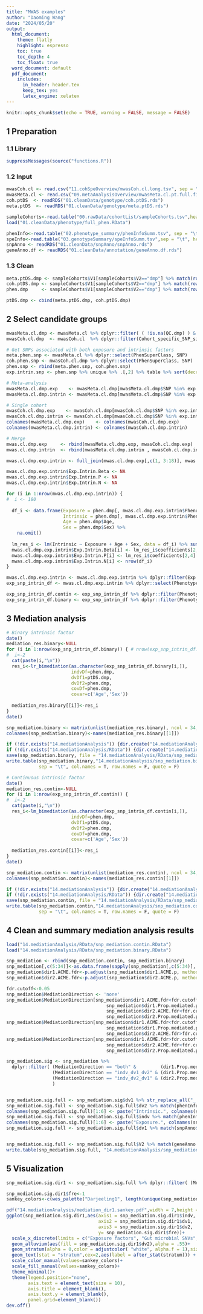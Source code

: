 ```yaml
---
title: "MWAS examples"
author: "Daoming Wang"
date: "2024/05/20"
output:
  html_document: 
    theme: flatly
    highlight: espresso
    toc: true
    toc_depth: 4
    toc_float: true
  word_document: default
  pdf_document:
    includes:
      in_header: header.tex
      keep_tex: yes
      latex_engine: xelatex
---
```


```r
knitr::opts_chunk$set(echo = TRUE, warning = FALSE, message = FALSE)
```

## 1 Preparation

### 1.1 Library

```r
suppressMessages(source("functions.R"))
```

### 1.2 Input

```r
mwasCoh.cl <- read.csv("11.cohSpeOverview/mwasCoh.cl.long.tsv", sep = "\t", header = T)
mwasMeta.cl <- read.csv("09.metaAnalysisOverview/mwasMeta.cl.pt.full.filtered.tsv", sep = "\t", header = T)
coh.ptDS  <- readRDS("01.cleanData/genotype/coh.ptDS.rds")
meta.ptDS  <- readRDS("01.cleanData/genotype/meta.ptDS.rds")

sampleCohorts<-read.table("00.rawData/cohortList/sampleCohorts.tsv",header = F)
load("01.cleanData/phenotype/full_phen.RData")

phenInfo<-read.table("02.phenotype_summary/phenInfoSumm.tsv", sep = "\t",header = T, check.names = F)
speInfo<-read.table("03.genotypeSummary/speInfoSumm.tsv",sep = "\t", header = T, check.names = F)
snpAnno <- readRDS("01.cleanData/snpAnno/snpAnno.rds")
geneAnno.df <- readRDS("01.cleanData/annotation/geneAnno.df.rds")
```

### 1.3 Clean

```r
meta.ptDS.dmp <- sampleCohorts$V1[sampleCohorts$V2=="dmp"] %>% match(rownames(meta.ptDS)) %>% meta.ptDS[.,]
coh.ptDS.dmp <- sampleCohorts$V1[sampleCohorts$V2=="dmp"] %>% match(rownames(coh.ptDS)) %>% coh.ptDS[.,]
phen.dmp     <- sampleCohorts$V1[sampleCohorts$V2=="dmp"] %>% match(rownames(full_phen)) %>% full_phen[.,]

ptDS.dmp <- cbind(meta.ptDS.dmp, coh.ptDS.dmp)
```

## 2 Select candidate groups

```r
mwasMeta.cl.dmp <- mwasMeta.cl %>% dplyr::filter( ( !is.na(QC.dmp) ) & (Phenotype != "Age") & (Phenotype != "Sex"))
mwasCoh.cl.dmp  <- mwasCoh.cl  %>% dplyr::filter(Cohort_specific_SNP_sigCohort=="dmp" & (Phenotype != "Age") & (Phenotype != "Sex"))

# Get SNPs associated with both exposure and intrinsic factors
meta.phen.snp <- mwasMeta.cl %>% dplyr::select(PhenSuperClass, SNP)
coh.phen.snp <- mwasCoh.cl.dmp %>% dplyr::select(PhenSuperClass, SNP)
phen.snp <- rbind(meta.phen.snp, coh.phen.snp)
exp.intrin.snp <- phen.snp %>% unique %>% .[,2] %>% table %>% sort(decreasing = T) %>% .[.>=2] %>% names

# Meta-analysis
mwasMeta.cl.dmp.exp    <- mwasMeta.cl.dmp[mwasMeta.cl.dmp$SNP %in% exp.intrin.snp,] %>% dplyr::filter(PhenSuperClass=="Exposure") %>% dplyr::select(16:33)
mwasMeta.cl.dmp.intrin <- mwasMeta.cl.dmp[mwasMeta.cl.dmp$SNP %in% exp.intrin.snp,] %>% dplyr::filter(PhenSuperClass=="Intrinsic") %>% dplyr::select(16:33)

# Single cohort 
mwasCoh.cl.dmp.exp    <- mwasCoh.cl.dmp[mwasCoh.cl.dmp$SNP %in% exp.intrin.snp,] %>% dplyr::filter(PhenSuperClass=="Exposure") %>% dplyr::select(16:33)
mwasCoh.cl.dmp.intrin <- mwasCoh.cl.dmp[mwasCoh.cl.dmp$SNP %in% exp.intrin.snp,] %>% dplyr::filter(PhenSuperClass=="Intrinsic") %>% dplyr::select(16:33)
colnames(mwasMeta.cl.dmp.exp)    <- colnames(mwasCoh.cl.dmp.exp)
colnames(mwasMeta.cl.dmp.intrin) <- colnames(mwasCoh.cl.dmp.intrin)

# Merge
mwas.cl.dmp.exp     <- rbind(mwasMeta.cl.dmp.exp, mwasCoh.cl.dmp.exp)
mwas.cl.dmp.intrin  <- rbind(mwasMeta.cl.dmp.intrin , mwasCoh.cl.dmp.intrin)

mwas.cl.dmp.exp.intrin <- full_join(mwas.cl.dmp.exp[,c(1, 3:18)], mwas.cl.dmp.intrin[,c(1, 3:18)], by = "SNP", suffix = c(".exp", ".intrin")) %>% na.omit()

mwas.cl.dmp.exp.intrin$Exp.Intrin.Beta <- NA
mwas.cl.dmp.exp.intrin$Exp.Intrin.P <- NA
mwas.cl.dmp.exp.intrin$Exp.Intrin.N <- NA

for (i in 1:nrow(mwas.cl.dmp.exp.intrin)) {
#  i <- 180
  
  df_i <- data.frame(Exposure = phen.dmp[, mwas.cl.dmp.exp.intrin$Phenotype.exp[i]],
                     Intrinsic = phen.dmp[, mwas.cl.dmp.exp.intrin$Phenotype.intrin[i]],
                     Age = phen.dmp$Age,
                     Sex = phen.dmp$Sex) %>%
    na.omit()
  
  lm_res_i <- lm(Intrinsic ~ Exposure + Age + Sex, data = df_i) %>% summary()
  mwas.cl.dmp.exp.intrin$Exp.Intrin.Beta[i] <- lm_res_i$coefficients[2,1]
  mwas.cl.dmp.exp.intrin$Exp.Intrin.P[i] <- lm_res_i$coefficients[2,4]
  mwas.cl.dmp.exp.intrin$Exp.Intrin.N[i] <- nrow(df_i)
}

mwas.cl.dmp.exp.intrin <- mwas.cl.dmp.exp.intrin %>% dplyr::filter(Exp.Intrin.P < 0.05 & (BETA.exp * BETA.intrin * Exp.Intrin.Beta > 0))
exp_snp_intrin_df <- mwas.cl.dmp.exp.intrin %>% dplyr::select(Phenotype.exp, SNP, Phenotype.intrin)

exp_snp_intrin_df.contin <- exp_snp_intrin_df %>% dplyr::filter(Phenotype.intrin %in% phenInfo$UnifiedName[phenInfo$ValueType!="Binary"])
exp_snp_intrin_df.binary <- exp_snp_intrin_df %>% dplyr::filter(Phenotype.intrin %in% phenInfo$UnifiedName[phenInfo$ValueType=="Binary"])

```

## 3 Mediation analysis

```r
# Binary intrinsic factor
date() 
mediation_res.binary<-NULL
for (i in 1:nrow(exp_snp_intrin_df.binary)) { # nrow(exp_snp_intrin_df.binary)
#  i<-2
  cat(paste(i,"\n"))
  res_i<-lr_bimediation(as.character(exp_snp_intrin_df.binary[i,]),
                        indvDf=phen.dmp, 
                        dvDf1=ptDS.dmp, 
                        dvDf2=phen.dmp, 
                        covDf=phen.dmp, 
                        covar=c('Age','Sex'))
  
  mediation_res.binary[[i]]<-res_i
}
date()

snp_mediation.binary <- matrix(unlist(mediation_res.binary), ncol = 34, byrow = T) %>% as.data.frame
colnames(snp_mediation.binary)<-names(mediation_res.binary[[1]])

if (!dir.exists("14.mediationAnalysis")) {dir.create("14.mediationAnalysis")}
if (!dir.exists("14.mediationAnalysis/RData")) {dir.create("14.mediationAnalysis/RData")}
save(snp_mediation.binary, file = "14.mediationAnalysis/RData/snp_mediation.binary.RData")
write.table(snp_mediation.binary,"14.mediationAnalysis/snp_mediation.binary.tsv",
            sep = "\t", col.names = T, row.names = F, quote = F)

# Continuous intrinsic factor
date() 
mediation_res.contin<-NULL
for (i in 1:nrow(exp_snp_intrin_df.contin)) {
#  i<-2
  cat(paste(i,"\n"))
  res_i<-lm_bimediation(as.character(exp_snp_intrin_df.contin[i,]),
                        indvDf=phen.dmp, 
                        dvDf1=ptDS.dmp, 
                        dvDf2=phen.dmp, 
                        covDf=phen.dmp, 
                        covar=c('Age','Sex'))
  
  mediation_res.contin[[i]]<-res_i
}
date()

snp_mediation.contin <- matrix(unlist(mediation_res.contin), ncol = 34, byrow = T) %>% as.data.frame
colnames(snp_mediation.contin)<-names(mediation_res.contin[[1]])

if (!dir.exists("14.mediationAnalysis")) {dir.create("14.mediationAnalysis")}
if (!dir.exists("14.mediationAnalysis/RData")) {dir.create("14.mediationAnalysis/RData")}
save(snp_mediation.contin, file = "14.mediationAnalysis/RData/snp_mediation.contin.RData")
write.table(snp_mediation.contin,"14.mediationAnalysis/snp_mediation.contin.tsv",
            sep = "\t", col.names = T, row.names = F, quote = F)
```

## 4 Clean and summary mediation analysis results

```r
load("14.mediationAnalysis/RData/snp_mediation.contin.RData")
load("14.mediationAnalysis/RData/snp_mediation.binary.RData")

snp_mediation <- rbind(snp_mediation.contin, snp_mediation.binary)
snp_mediation[,c(5:34)]<-as.data.frame(sapply(snp_mediation[,c(5:34)], as.numeric))
snp_mediation$dir1.ACME.fdr<-p.adjust(snp_mediation$dir1.ACME.p, method = 'fdr')
snp_mediation$dir2.ACME.fdr<-p.adjust(snp_mediation$dir2.ACME.p, method = 'fdr')

fdr.cutoff<-0.05
snp_mediation$MediationDirection <- 'none'
snp_mediation$MediationDirection[snp_mediation$dir1.ACME.fdr<fdr.cutoff & 
                                     snp_mediation$dir1.Prop.mediated.p<0.05 &
                                     snp_mediation$dir2.ACME.fdr<fdr.cutoff &
                                     snp_mediation$dir2.Prop.mediated.p<0.05] <- 'both'
snp_mediation$MediationDirection[snp_mediation$dir1.ACME.fdr<fdr.cutoff &
                                     snp_mediation$dir1.Prop.mediated.p<0.05 &
                                     snp_mediation$dir2.ACME.fdr>fdr.cutoff] <- 'indv_dv1_dv2'
snp_mediation$MediationDirection[snp_mediation$dir1.ACME.fdr>fdr.cutoff &
                                     snp_mediation$dir2.ACME.fdr<fdr.cutoff &
                                     snp_mediation$dir2.Prop.mediated.p<0.05] <- 'indv_dv2_dv1'

snp_mediation.sig <- snp_mediation %>% 
  dplyr::filter( (MediationDirection == "both" &         (dir1.Prop.mediated > 0) & (dir2.Prop.mediated > 0)) |
                 (MediationDirection == "indv_dv1_dv2" & (dir1.Prop.mediated > 0)) |
                 (MediationDirection == "indv_dv2_dv1" & (dir2.Prop.mediated > 0)) 
                 )


snp_mediation.sig.full <- snp_mediation.sig$dv1 %>% str_replace_all("_.*", "") %>% match(speInfo$`Species ID`) %>% speInfo[.,23:31] %>% cbind(.,snp_mediation.sig)
snp_mediation.sig.full <- snp_mediation.sig.full$dv2 %>% match(phenInfo$UnifiedName) %>% phenInfo[.,c(1,2,3,5,6,7)] %>% cbind(.,snp_mediation.sig.full)
colnames(snp_mediation.sig.full)[1:6] <- paste("Intrinsic.", colnames(snp_mediation.sig.full)[1:6], sep = "")
snp_mediation.sig.full <- snp_mediation.sig.full$indv %>% match(phenInfo$UnifiedName) %>% phenInfo[.,c(1,2,3,5,6,7)] %>% cbind(.,snp_mediation.sig.full)
colnames(snp_mediation.sig.full)[1:6] <- paste("Exposure.", colnames(snp_mediation.sig.full)[1:6], sep = "")
snp_mediation.sig.full <- snp_mediation.sig.full$dv1 %>% match(snpAnno$V1) %>% snpAnno[.,c(2,3,4,6,7)] %>% cbind(snp_mediation.sig.full, .)


snp_mediation.sig.full <- snp_mediation.sig.full$V2 %>% match(geneAnno.df$ID) %>% geneAnno.df[.,c(2,4,6:8,10)] %>% cbind(snp_mediation.sig.full, .)
write.table(snp_mediation.sig.full, "14.mediationAnalysis/snp_mediation.sig.full.tsv", sep = "\t", row.names = F, col.names = T, quote = F)
```

## 5 Visualization

```r
snp_mediation.sig.dir1 <- snp_mediation.sig.full %>% dplyr::filter( (MediationDirection != "indv_dv2_dv1") & Exposure.Class == "Diet" & (ImpactLevel != "Low") & (V2 != V4) )

snp_mediation.sig.dir1$fre<-1
sankey_colors<-c(wes_palette("Darjeeling1", length(unique(snp_mediation.sig.dir1$dv2)), type = "continuous")) 

pdf("14.mediationAnalysis/mediation_dir1.sankey.pdf",width = 7,height = 3.5)
ggplot(snp_mediation.sig.dir1,aes(axis1 = snp_mediation.sig.dir1$indv, 
                                  axis2 = snp_mediation.sig.dir1$dv1, 
                                  axis3 = snp_mediation.sig.dir1$dv2,
                                  y= snp_mediation.sig.dir1$fre))+
  scale_x_discrete(limits = c("Exposure factors", "Gut microbial SNVs", "Intrinsic phenotypes")) +
  geom_alluvium(aes(fill = snp_mediation.sig.dir1$dv2),alpha = .55)+
  geom_stratum(alpha = 0,color = adjustcolor( "white", alpha.f = 1),size=1.2)+
  geom_text(stat = "stratum",cex=2,aes(label = after_stat(stratum))) +
  scale_color_manual(values=sankey_colors)+
  scale_fill_manual(values=sankey_colors)+
  theme_minimal()+
  theme(legend.position="none",
        axis.text = element_text(size = 10),
        axis.title = element_blank(),
        axis.text.y = element_blank(),
        panel.grid=element_blank())
dev.off()

```

